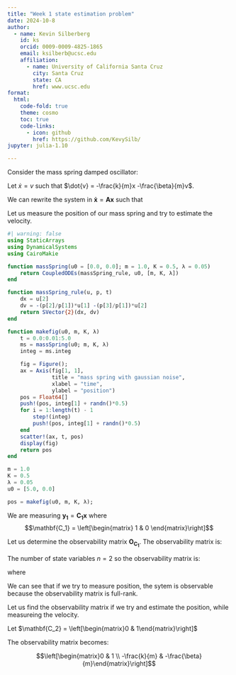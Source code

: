 ```yaml
---
title: "Week 1 state estimation problem"
date: 2024-10-8
author:
  - name: Kevin Silberberg
    id: ks
    orcid: 0009-0009-4825-1865
    email: ksilberb@ucsc.edu
    affiliation:
      - name: University of California Santa Cruz
        city: Santa Cruz
        state: CA
        href: www.ucsc.edu
format:
  html:
    code-fold: true
    theme: cosmo
    toc: true
    code-links:
      - icon: github
        href: https://github.com/KevySilb/
jupyter: julia-1.10

---
```

Consider the mass spring damped oscillator:

\begin{align}
	\begin{cases}
		m\dot{x} + \beta\dot{x} + kx = 0 \\
		x(0) = x_0 & \dot{x} = 0
	\end{cases}
\end{align}

Let $\dot{x} = v$ such that $\dot{v} = -\frac{k}{m}x -\frac{\beta}{m}v$.

We can rewrite the system in $\mathbf{\dot{x}} = \mathbf{A}\mathbf{x}$ such that 

\begin{align}
	\bigg[\begin{matrix}
		\dot{x} \\
		\dot{v}
		\end{matrix}\bigg]
		= \bigg[\begin{matrix}
		0 & 1 \\
		-\frac{k}{m} & -\frac{\beta}{m}
		\end{matrix}\bigg]
		\bigg[\begin{matrix}
		x \\
		v
		\end{matrix}\bigg]
\end{align}

Let us measure the position of our mass spring and try to estimate the velocity.

```julia
#| warning: false
using StaticArrays
using DynamicalSystems
using CairoMakie

function massSpring(u0 = [0.0, 0.0]; m = 1.0, K = 0.5, λ = 0.05)
    return CoupledODEs(massSpring_rule, u0, [m, K, λ])
end

function massSpring_rule(u, p, t)
    dx = u[2]
    dv = -(p[2]/p[1])*u[1] -(p[3]/p[1])*u[2]
    return SVector{2}(dx, dv)
end

function makefig(u0, m, K, λ)
    t = 0.0:0.01:5.0
    ms = massSpring(u0; m, K, λ)
    integ = ms.integ

    fig = Figure();
    ax = Axis(fig[1, 1],
              title = "mass spring with gaussian noise",
              xlabel = "time",
              ylabel = "position")
    pos = Float64[]
    push!(pos, integ[1] + randn()*0.5)
    for i = 1:length(t) - 1
        step!(integ)
        push!(pos, integ[1] + randn()*0.5)
    end
    scatter!(ax, t, pos)
    display(fig)
    return pos
end

m = 1.0
K = 0.5
λ = 0.05
u0 = [5.0, 0.0]

pos = makefig(u0, m, K, λ);
```

We are measuring $\mathbf{y_1} = \mathbf{C_1}\mathbf{x}$ where $$\mathbf{C_1} = \left[\begin{matrix} 1 & 0 \end{matrix}\right]$$

Let us determine the observability matrix $\mathbf{O_{C_1}}$.
The observability matrix is: 

\begin{align}
	O_{C} = 
	\left[\begin{matrix}
		C \\
		CA \\
		CA^2 \\
		\cdots \\
		CA^{n-1}
		\end{matrix}\right]
\end{align}

The number of state variables $n = 2$ so the observability matrix is:

\begin{align}
	O_{C_1} = \left[\begin{matrix}
		C_1 \\
		C_1A
		\end{matrix}\right] = 
		\left[\begin{matrix}
			1 & 0 \\
			0 & 1
		\end{matrix}\right]
\end{align}

where

\begin{align}
	C_1A = \left[\begin{matrix}
		1 & 0 \end{matrix}\right]
		\left[\begin{matrix}
		0 & 1 \\
		-\frac{k}{m} & -\frac{\beta}{m}\end{matrix}\right] = \left[\begin{matrix}0 & 1 \end{matrix}\right]
\end{align}

We can see that if we try to measure position, the sytem is observable because the observability matrix is full-rank.

Let us find the observability matrix if we try and estimate the position, while measureing the velocity.

Let $\mathbf{C_2} = \left[\begin{matrix}0 & 1\end{matrix}\right]$

The observability matrix becomes:

$$\left[\begin{matrix}0 & 1 \\ -\frac{k}{m} & -\frac{\beta}{m}\end{matrix}\right]$$

